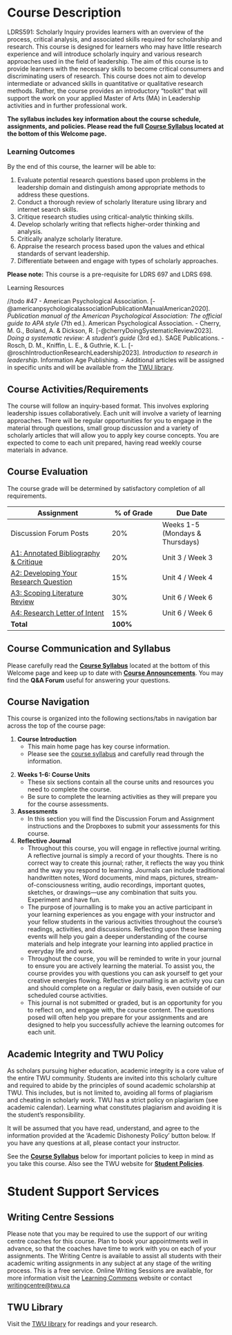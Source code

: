 # Course Description

LDRS591: Scholarly Inquiry provides learners with an overview of the process, critical analysis, and associated skills required for scholarship and research. This course is designed for learners who may have little research experience and will introduce scholarly inquiry and various research approaches used in the field of leadership. The aim of this course is to provide learners with the necessary skills to become critical consumers and discriminating users of research. This course does not aim to develop intermediate or advanced skills in quantitative or qualitative research methods. Rather, the course provides an introductory "toolkit" that will support the work on your applied Master of Arts (MA) in Leadership activities and in further professional work.

**The syllabus includes key information about the course schedule, assignments, and policies. Please read the full [Course Syllabus](https://learn.twu.ca/mod/resource/view.php?id=1171447){target="_blank"} located at the bottom of this Welcome page.**

<!-- !!!
The Moodle link above needs to be replaced.

[Course Syllabus](https://learn.twu.ca/mod/resource/view.php?id=1171447)
-->

### Learning Outcomes {.unnumbered}

By the end of this course, the learner will be able to:

1. Evaluate potential research questions based upon problems in the leadership domain and distinguish among appropriate methods to address these questions.
2. Conduct a thorough review of scholarly literature using library and internet search skills.
3. Critique research studies using critical-analytic thinking skills.
4. Develop scholarly writing that reflects higher-order thinking and analysis.
5. Critically analyze scholarly literature.
6. Appraise the research process based upon the values and ethical standards of servant leadership.
7. Differentiate between and engage with types of scholarly approaches.

**Please note:** This course is a pre-requisite for LDRS 697 and LDRS 698.

Learning Resources

//todo #47 - American Psychological Association. [-@americanpsychologicalassociationPublicationManualAmerican2020]. *Publication manual of the American Psychological Association: The official guide to APA style* (7th ed.). American Psychological Association.
- Cherry, M. G., Boland, A. & Dickson, R. [-@cherryDoingSystematicReview2023]. *Doing a systematic review: A student’s guide* (3rd ed.). SAGE Publications.
- Rosch, D. M., Kniffin, L. E., & Guthrie, K. L. [-@roschIntroductionResearchLeadership2023]. *Introduction to research in leadership*. Information Age Publishing.
- Additional articles will be assigned in specific units and will be available from the [TWU library](https://www.twu.ca/academics/library){target="_blank"}.

## Course Activities/Requirements

The course will follow an inquiry-based format. This involves exploring leadership issues collaboratively. Each unit will involve a variety of learning approaches. There will be regular opportunities for you to engage in the material through questions, small group discussion and a variety of scholarly articles that will allow you to apply key course concepts. You are expected to come to each unit prepared, having read weekly course materials in advance.

## Course Evaluation

The course grade will be determined by satisfactory completion of all requirements.

<table> <colgroup> <col style="width: 46%" /> <col style="width: 23%" /> <col style="width: 30%" /> </colgroup> <thead> <tr class="header"> <th><strong>Assignment</strong></th> <th><strong>% of Grade</strong></th> <th><strong>Due Date</strong></th> </tr> </thead> <tbody> <tr class="odd"> <td>Discussion Forum Posts</td> <td>20%</td> <td>Weeks 1-5<br /> (Mondays &amp; Thursdays)</td> </tr> <tr class="even"> <td>[A1: Annotated Bibliography &amp; Critique](https://learn.twu.ca/mod/assign/view.php?id=1169688){target="_blank"}</td> <td>20%</td> <td>Unit 3 / Week 3</td> </tr> <tr class="odd"> <td>[A2: Developing Your Research Question](https://learn.twu.ca/mod/assign/view.php?id=1169689){target="_blank"}</td> <td>15%</td> <td>Unit 4 / Week 4</td> </tr> <tr class="even"> <td>[A3: Scoping Literature Review](https://learn.twu.ca/mod/assign/view.php?id=1169690){target="_blank"}</td> <td>30%</td> <td>Unit 6 / Week 6</td> </tr> <tr class="odd"> <td>[A4: Research Letter of Intent](https://learn.twu.ca/mod/assign/view.php?id=1169691){target="_blank"}</td> <td>15%</td> <td>Unit 6 / Week 6</td> </tr> <tr class="even"> <td><strong>Total</strong></td> <td><strong>100%</strong></td> <td> </td> </tr> </tbody> </table>

<!-- !!!
The Moodle link above needs to be replaced.

[A1: Annotated Bibliography &amp; Critique](https://learn.twu.ca/mod/assign/view.php?id=1169688)
-->

## Course Communication and Syllabus

Please carefully read the [**Course Syllabus**](https://learn.twu.ca/mod/resource/view.php?id=1171447){target="_blank"} located at the bottom of this Welcome page and keep up to date with [**Course Announcements**](https://learn.twu.ca/mod/forum/view.php?id=1089396){target="_blank"}. You may find the **Q&A Forum** useful for answering your questions.

<!-- !!!
The Moodle link above needs to be replaced.

[**Course Syllabus**](https://learn.twu.ca/mod/resource/view.php?id=1171447)
-->

## Course Navigation

This course is organized into the following sections/tabs in navigation bar across the top of the course page:

1. **Course Introduction**
    - This main home page has key course information.
    - Please see the [course syllabus](https://learn.twu.ca/mod/resource/view.php?id=1171447){target="_blank"} and carefully read through the information.

<!-- !!!
The Moodle link above needs to be replaced.

[course syllabus](https://learn.twu.ca/mod/resource/view.php?id=1171447)
-->
2. **Weeks 1-6: Course Units**
    - These six sections contain all the course units and resources you need to complete the course.
    - Be sure to complete the learning activities as they will prepare you for the course assessments.
3. **Assessments**
    - In this section you will find the Discussion Forum and Assignment instructions and the Dropboxes to submit your assessments for this course.
4. **Reflective Journal**
    - Throughout this course, you will engage in reflective journal writing. A reflective journal is simply a record of your thoughts. There is no correct way to create this journal; rather, it reflects the way you think and the way you respond to learning. Journals can include traditional handwritten notes, Word documents, mind maps, pictures, stream-of-consciousness writing, audio recordings, important quotes, sketches, or drawings—use any combination that suits you. Experiment and have fun.
    - The purpose of journalling is to make you an active participant in your learning experiences as you engage with your instructor and your fellow students in the various activities throughout the course’s readings, activities, and discussions. Reflecting upon these learning events will help you gain a deeper understanding of the course materials and help integrate your learning into applied practice in everyday life and work.
    - Throughout the course, you will be reminded to write in your journal to ensure you are actively learning the material. To assist you, the course provides you with questions you can ask yourself to get your creative energies flowing. Reflective journalling is an activity you can and should complete on a regular or daily basis, even outside of our scheduled course activities.
    - This journal is not submitted or graded, but is an opportunity for you to reflect on, and engage with, the course content. The questions posed will often help you prepare for your assignments and are designed to help you successfully achieve the learning outcomes for each unit.

## Academic Integrity and TWU Policy

As scholars pursuing higher education, academic integrity is a core value of the entire TWU community. Students are invited into this scholarly culture and required to abide by the principles of sound academic scholarship at TWU. This includes, but is not limited to, avoiding all forms of plagiarism and cheating in scholarly work. TWU has a strict policy on plagiarism (see academic calendar). Learning what constitutes plagiarism and avoiding it is the student’s responsibility.

It will be assumed that you have read, understand, and agree to the information provided at the ‘Academic Dishonesty Policy’ button below. If you have any questions at all, please contact your instructor.

See the [**Course Syllabus**](https://learn.twu.ca/mod/resource/view.php?id=1171447){target="_blank"} below for important policies to keep in mind as you take this course. Also see the TWU website for [**Student Policies**](https://www.twu.ca/about-us/policies-guidelines/student-policies){target="_blank"}.

<!-- !!!
The Moodle link above needs to be replaced.

[**Course Syllabus**](https://learn.twu.ca/mod/resource/view.php?id=1171447)
-->

# Student Support Services

## Writing Centre Sessions

Please note that you may be required to use the support of our writing centre coaches for this course. Plan to book your appointments well in advance, so that the coaches have time to work with you on each of your assignments. The Writing Centre is available to assist all students with their academic writing assignments in any subject at any stage of the writing process. This is a free service. Online Writing Sessions are available, for more information visit the [Learning Commons](https://create.twu.ca/learningcommons/){target="_blank"} website or contact [writingcentre@twu.ca](mailto:writingcentre@twu.ca){target="_blank"}

## TWU Library

Visit the [TWU library](https://www.twu.ca/academics/library){target="_blank"} for readings and your research.
